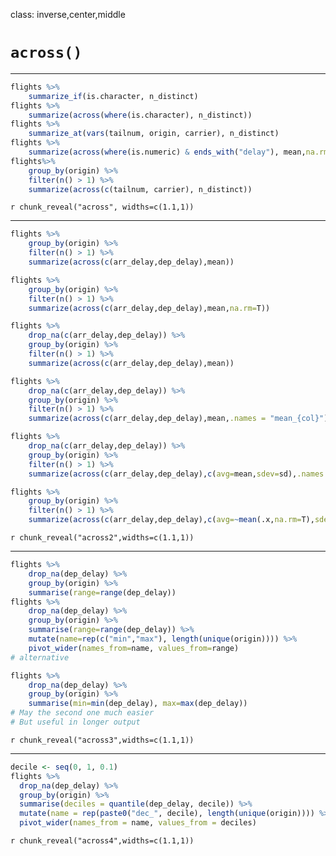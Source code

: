 class: inverse,center,middle

# `across()`

---

```r
flights %>% 
    summarize_if(is.character, n_distinct)
flights %>% 
    summarize(across(where(is.character), n_distinct))
flights %>% 
    summarize_at(vars(tailnum, origin, carrier), n_distinct)
flights %>% 
    summarize(across(where(is.numeric) & ends_with("delay"), mean,na.rm=T))
flights%>% 
    group_by(origin) %>% 
    filter(n() > 1) %>% 
    summarize(across(c(tailnum, carrier), n_distinct))
```

`r chunk_reveal("across", widths=c(1.1,1))`

---

```r

flights %>% 
    group_by(origin) %>% 
    filter(n() > 1) %>% 
    summarize(across(c(arr_delay,dep_delay),mean))

flights %>% 
    group_by(origin) %>% 
    filter(n() > 1) %>% 
    summarize(across(c(arr_delay,dep_delay),mean,na.rm=T))

flights %>% 
    drop_na(c(arr_delay,dep_delay)) %>% 
    group_by(origin) %>% 
    filter(n() > 1) %>% 
    summarize(across(c(arr_delay,dep_delay),mean))

flights %>% 
    drop_na(c(arr_delay,dep_delay)) %>% 
    group_by(origin) %>% 
    filter(n() > 1) %>% 
    summarize(across(c(arr_delay,dep_delay),mean,.names = "mean_{col}"))

flights %>% 
    drop_na(c(arr_delay,dep_delay)) %>% 
    group_by(origin) %>% 
    filter(n() > 1) %>% 
    summarize(across(c(arr_delay,dep_delay),c(avg=mean,sdev=sd),.names = "{col}_{fn}"))

flights %>% 
    group_by(origin) %>% 
    filter(n() > 1) %>% 
    summarize(across(c(arr_delay,dep_delay),c(avg=~mean(.x,na.rm=T),sdev=~sd(.x,na.rm=T)),.names = "{col}_{fn}"))

```

`r chunk_reveal("across2",widths=c(1.1,1))`

---

```r

flights %>% 
    drop_na(dep_delay) %>% 
    group_by(origin) %>% 
    summarise(range=range(dep_delay))
flights %>% 
    drop_na(dep_delay) %>% 
    group_by(origin) %>% 
    summarise(range=range(dep_delay)) %>% 
    mutate(name=rep(c("min","max"), length(unique(origin)))) %>% 
    pivot_wider(names_from=name, values_from=range)
# alternative 

flights %>% 
    drop_na(dep_delay) %>% 
    group_by(origin) %>% 
    summarise(min=min(dep_delay), max=max(dep_delay)) 
# May the second one much easier
# But useful in longer output 
```

`r chunk_reveal("across3",widths=c(1.1,1))`

---

```r
decile <- seq(0, 1, 0.1)
flights %>% 
  drop_na(dep_delay) %>% 
  group_by(origin) %>% 
  summarise(deciles = quantile(dep_delay, decile)) %>% 
  mutate(name = rep(paste0("dec_", decile), length(unique(origin)))) %>% 
  pivot_wider(names_from = name, values_from = deciles)
```

`r chunk_reveal("across4",widths=c(1.1,1))`



